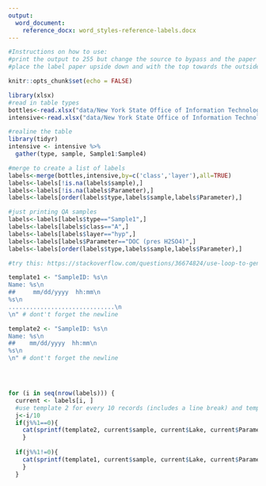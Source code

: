 ```yaml
---
output: 
  word_document:
    reference_docx: word_styles-reference-labels.docx
---
```


```r

#Instructions on how to use:
#print the output to 255 but change the source to bypass and the paper to thick2
#place the label paper upside down and with the top towards the outside

knitr::opts_chunk$set(echo = FALSE)
```

```r
library(xlsx)
#read in table types
bottles<-read.xlsx("data/New York State Office of Information Technology Services/Sampling Season - Documents/LCI.Field.Season.Intensive.xlsx", 6, header=TRUE)
intensive<-read.xlsx("data/New York State Office of Information Technology Services/Sampling Season - Documents/LCI.Field.Season.Intensive.xlsx", 5, header=TRUE)

#realine the table
library(tidyr)
intensive <- intensive %>% 
  gather(type, sample, Sample1:Sample4)

#merge to create a list of labels
labels<-merge(bottles,intensive,by=c('class','layer'),all=TRUE)
labels<-labels[!is.na(labels$sample),]
labels<-labels[!is.na(labels$Parameter),]
labels<-labels[order(labels$type,labels$sample,labels$Parameter),]

#just printing QA samples
labels<-labels[labels$type=="Sample1",]
labels<-labels[labels$class=="A",]
labels<-labels[labels$layer=="hyp",]
labels<-labels[labels$Parameter=="DOC (pres H2SO4)",]
labels<-labels[order(labels$type,labels$sample,labels$Parameter),]
```


```r
#try this: https://stackoverflow.com/questions/36674824/use-loop-to-generate-section-of-text-in-rmarkdown

template1 <- "SampleID: %s\n
Name: %s\n
##     mm/dd/yyyy  hh:mm\n
%s\n
..............................\n
\n" # dont't forget the newline

template2 <- "SampleID: %s\n
Name: %s\n
##    mm/dd/yyyy  hh:mm\n
%s\n
\n" # dont't forget the newline




for (i in seq(nrow(labels))) {
  current <- labels[i, ]
  #use template 2 for every 10 records (includes a line break) and template 1 for all others
  j<-i/10
  if(j%%1==0){
    cat(sprintf(template2, current$sample, current$Lake, current$Parameter))
    }
  
  if(j%%1!=0){
    cat(sprintf(template1, current$sample, current$Lake, current$Parameter))
    }
  }
```
